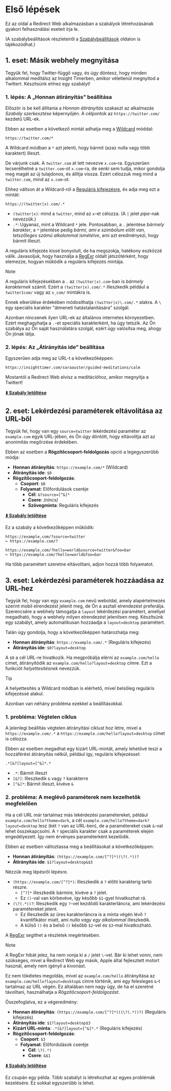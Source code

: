 # Első lépések

Ez az oldal a Redirect Web alkalmazásban a szabályok létrehozásának gyakori felhasználási eseteit írja le.

(A szabálybeállítások részleteiről a [Szabálybeállítások](./rule-settings) oldalon is tájékozódhat.)

## 1. eset: Másik webhely megnyitása

Tegyük fel, hogy Twitter-függő vagy, és úgy döntesz, hogy minden alkalommal meditálsz az Insight Timerben, amikor véletlenül megnyitod a Twittert. Készítsünk ehhez egy szabályt!

### 1. lépés: A „Honnan átirányítás” beállítása

Először is be kell állítania a *Honnan átirányítás* szakaszt az alkalmazás *Szabály szerkesztése* képernyőjén. A célpontok az `https://twitter.com/` kezdetű URL-ek.

Ebben az esetben a következő mintát adhatja meg a [Wildcard](rule-settings#url-pattern-wildcard) móddal:

```
https://twitter.com/*
```

A Wildcard módban a `*` azt jelenti, hogy bármit (azaz nulla vagy több karaktert) illeszt.

De várjunk csak. A `twitter.com` át lett nevezve `x.com`-ra. Egyszerűen lecserélhetné a `twitter.com`-ot `x.com`-ra, de senki sem tudja, mikor gondolja meg magát az új tulajdonos, és állítja vissza. Ezért célozzuk meg mind a `twitter.com`, mind az `x.com`-ot.

Ehhez váltson át a Wildcard-ról a [Reguláris kifejezésre](rule-settings#url-pattern-regular-expression), és adja meg ezt a mintát:

```
https://(twitter|x).com/.*
```

*   `(twitter|x)`: mind a `twitter`, mind az `x`-et célozza. (A `|` jelet *pipe*-nak nevezzük.)
*   `.*`: Ugyanaz, mint a Wildcard `*` jele. Pontosabban, a `.` jelentése *bármely karakter*, a `*` jelentése pedig *bármi, ami e szimbólum előtt van, tetszőleges számú alkalommal ismételve*, ami azt eredményezi, hogy bármit illeszt.

A reguláris kifejezés kissé bonyolult, de ha megszokja, hatékony eszközzé válik. Javasoljuk, hogy használja a [RegExr](https://regexr.com) oldalt játszótérként, hogy elemezze, hogyan működik a reguláris kifejezés mintája.

> [!NOTE]
> A reguláris kifejezésekben a `.` az `(twitter|x).com`-ban is *bármely karakternek* számít. Ezért a `(twitter|x).com/.*` illeszkedik például a `twitter1com/` vagy az `x_com/` mintákra is.
>
> Ennek elkerülése érdekében módosíthatja `(twitter|x)\.com/.*` alakra. A `\` egy speciális karakter "átmeneti hatástalanítására" szolgál.
>
> Azonban nincsenek ilyen URL-ek az általános internetes környezetben. Ezért meghagyhatja a `.`-et speciális karakterként, ha úgy tetszik. Az Ön szabálya az Ön saját használatára szolgál, ezért úgy valósítsa meg, ahogy Ön jónak látja.

### 2. lépés: Az „Átirányítás ide” beállítása

Egyszerűen adja meg az URL-t a következőképpen:

```
https://insighttimer.com/saraauster/guided-meditations/calm
```

Mostantól a Redirect Web elvisz a meditációhoz, amikor megnyitja a Twittert!

**[⬇️ Szabály letöltése](/rules/reduce-twitter-addiction.redirectweb)**

## 2. eset: Lekérdezési paraméterek eltávolítása az URL-ből

Tegyük fel, hogy van egy `source=twitter` lekérdezési paraméter az `example.com` egyik URL-jében, és Ön úgy döntött, hogy eltávolítja azt az anonimitás megőrzése érdekében.

Ebben az esetben a **Rögzítőcsoport-feldolgozás** opció a legegyszerűbb módja:

*   **Honnan átirányítás**: `https://example.com/*` (Wildcard)
*   **Átirányítás ide**: `$0`
*   **Rögzítőcsoport-feldolgozás**:
    *   **Csoport**: `$0`
    *   **Folyamat**: Előfordulások cseréje
        *   **Cél**: `&?source=[^&]*`
        *   **Csere**: *(nincs)*
        *   **Szövegminta**: Reguláris kifejezés

**[⬇️ Szabály letöltése](/rules/remove-parameters.redirectweb)**

Ez a szabály a következőképpen működik:

```
https://example.com/?source=twitter
↪ https://example.com/?

https://example.com/?hello=world&source=twitter&foo=bar
↪ https://example.com/?hello=world&foo=bar
```

Ha több paramétert szeretne eltávolítani, adjon hozzá több folyamatot.

## 3. eset: Lekérdezési paraméterek hozzáadása az URL-hez

Tegyük fel, hogy van egy `example.com` nevű weboldal, amely alapértelmezés szerint mobil elrendezést jelenít meg, de Ön a asztali elrendezést preferálja. Szerencsére a webhely támogatja a `layout` lekérdezési paramétert, amellyel megadható, hogy a webhely milyen elrendezést jelenítsen meg. Készítsünk egy szabályt, amely automatikusan hozzáadja a `layout=desktop` paramétert.

Talán úgy gondolja, hogy a következőképpen határozhatja meg:

*   **Honnan átirányítás**: `https://example.com/.*` (Reguláris kifejezés)
*   **Átirányítás ide**: `$0?layout=desktop`

A `$0` a cél URL-re hivatkozik. Ha megpróbálja elérni az `example.com/hello` címet, átirányítódik az `example.com/hello?layout=desktop` címre. Ezt a funkciót *helyettesítésnek* nevezzük.

> [!TIP]
> A helyettesítés a Wildcard módban is elérhető, mivel belsőleg reguláris kifejezéssé alakul.

Azonban van néhány probléma ezekkel a beállításokkal.

### 1. probléma: Végtelen ciklus

A jelenlegi beállítás végtelen átirányítási ciklust hoz létre, mivel a `https://example.com/.*` a `https://example.com/hello?layout=desktop` címet is célozza.

Ebben az esetben megadhat egy kizárt URL-mintát, amely lehetővé teszi a hozzáférést átirányítás nélkül, például így, reguláris kifejezéssel:

```
.*[&?]layout=[^&]*.*
```

*   `.*`: Bármit illeszt
*   `[&?]`: Illeszkedik `&` vagy `?` karakterre
*   `[^&]*`: Bármit illeszt, kivéve `&`

### 2. probléma: A meglévő paraméterek nem kezelhetők megfelelően

Ha a cél URL már tartalmaz más lekérdezési paramétereket, például `example.com/hello?theme=dark`, a cél `example.com/hello?theme=dark?layout=desktop` lesz (két `?` van az URL-ben), de a paramétereket csak `&`-val lehet összekapcsolni. A `?` speciális karakter csak a paraméterek elején engedélyezett. Így nem érvényes paraméterként kezelődik.

Ebben az esetben változtassa meg a beállításokat a következőképpen:

*   **Honnan átirányítás**: `(https://example.com/[^?]*)(\?(.*))?`
*   **Átirányítás ide**: `$1?layout=desktop&$3`

Nézzük meg lépésről lépésre.

*   `(https://example.com/[^?]*)`: Illeszkedik a `?` előtti karakterig tartó részre.
    *   `[^?]*` illeszkedik bármire, kivéve a `?` jelet.
    *   Ez `()`-val van körbevéve, így később `$1`-gyel hivatkozhat rá.
*   `(\?(.*))?`: Illeszkedik egy `?`-vel kezdődő karakterláncra, ami lekérdezési paramétereket jelent.
    *   Ez illeszkedik az üres karakterláncra is a minta végén lévő `?` kvantifikátor miatt, ami *nulla vagy egy alkalommal* illeszkedik.
    *   A külső `()` és a belső `()` később `$2`-vel és `$3`-mal hivatkozható.

A [RegExr](https://regexr.com) segíthet a részletek megértésében.

> [!NOTE]
> A RegExr hibát jelez, ha nem vonja ki a `/` jelet `\`-vel. Bár ki lehet vonni, nem szükséges, mivel a Redirect Web egy másik, Apple által fejlesztett motort használ, amely nem igényli a kivonást.

Ez nem tökéletes megoldás, mivel az `example.com/hello` átirányítása az `example.com/hello?layout=desktop&` címre történik, ami egy felesleges `&`-t tartalmaz az URL végén. Ez általában nem nagy ügy, de ha el szeretné távolítani, használhatja a *Rögzítőcsoport-feldolgozást*.

Összefoglalva, ez a végeredmény:

*   **Honnan átirányítás**: `(https://example.com/[^?]*)((\?(.*))?)` (Reguláris kifejezés)
*   **Átirányítás ide**: `$1?layout=desktop$3`
*   **Kizárt URL-minta**: `.*[&?]layout=[^&]*.*` (Reguláris kifejezés)
*   **Rögzítőcsoport-feldolgozás**:
    *   **Csoport**: `$3`
    *   **Folyamat**: Előfordulások cseréje
        *   **Cél**: `\?(.*)`
        *   **Csere**: `&$1`

**[⬇️ Szabály letöltése](/rules/add-parameters.redirectweb)**

Ez csupán egy példa. Több szabályt is létrehozhat az egyes problémák kezelésére. Ez sokkal egyszerűbb is lehet.